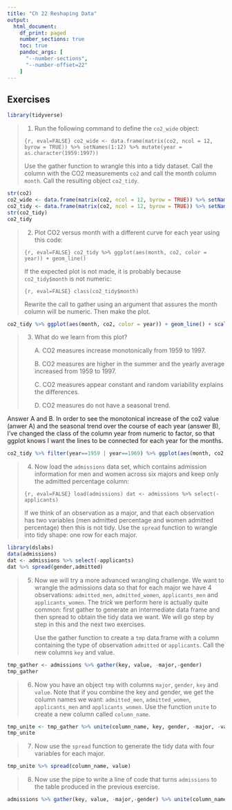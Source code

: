 ```yaml
---
title: "Ch 22 Reshaping Data"
output:
  html_document:
    df_print: paged
    number_sections: true
    toc: true
    pandoc_args: [
      "--number-sections",
      "--number-offset=22"
    ]
---
```




## Exercises

```r
library(tidyverse)
```

>1. Run the following command to define the `co2_wide` object:
>
>```{r, eval=FALSE}
>co2_wide <- data.frame(matrix(co2, ncol = 12, byrow = TRUE)) %>%
>setNames(1:12) %>%
>mutate(year = as.character(1959:1997))
>```
>
>    Use the gather function to wrangle this into a tidy dataset. Call the column with the CO2 measurements `co2` and call the month column `month`. Call the resulting object `co2_tidy`.

```r
str(co2)
co2_wide <- data.frame(matrix(co2, ncol = 12, byrow = TRUE)) %>% setNames(1:12) %>% mutate(year=as.character(1959:1997))
co2_tidy <- data.frame(matrix(co2, ncol = 12, byrow = TRUE)) %>% setNames(1:12) %>% mutate(year=as.factor(1959:1997)) %>% gather(key=month, value=co2, -year, convert=TRUE)
str(co2_tidy)
co2_tidy
```

>2. Plot CO2 versus month with a different curve for each year using this code:
>
>```{r, eval=FALSE}
>co2_tidy %>% ggplot(aes(month, co2, color = year)) + geom_line()
>```
>
>    If the expected plot is not made, it is probably because `co2_tidy$month` is not numeric:
>
>```{r, eval=FALSE}
>class(co2_tidy$month)
>```
>
>
>    Rewrite the call to gather using an argument that assures the month column will be numeric. Then make the plot.


```r
co2_tidy %>% ggplot(aes(month, co2, color = year)) + geom_line() + scale_x_continuous(breaks = c(1:12))
```

>3. What do we learn from this plot?
>
>    A. CO2 measures increase monotonically from 1959 to 1997.
>
>    B. CO2 measures are higher in the summer and the yearly average increased from 1959 to 1997.
>
>    C. CO2 measures appear constant and random variability explains the differences.
>
>    D. CO2 measures do not have a seasonal trend.

Answer A and B.
In order to see the monotonical increase of the co2 value (anwer A) and the seasonal trend over the course of each year (answer B), I've changed the class of the column year from numeric to factor, so that ggplot knows I want the lines to be connected for each year for the months.

```r
co2_tidy %>% filter(year==1959 | year==1969) %>% ggplot(aes(month, co2, color = year)) + geom_point() + geom_line() + scale_x_continuous(breaks = c(1:12))
```

>4. Now load the `admissions` data set, which contains admission information for men and women across six majors and keep only the admitted percentage column:
>
>```{r, eval=FALSE}
>load(admissions)
>dat <- admissions %>% select(-applicants)
>```
>
>    If we think of an observation as a major, and that each observation has two variables (men admitted percentage and women admitted percentage) then this is not tidy. Use the `spread` function to wrangle into tidy shape: one row for each major.

```r
library(dslabs)
data(admissions)
dat <- admissions %>% select(-applicants)
dat %>% spread(gender,admitted)
```

>5. Now we will try a more advanced wrangling challenge. We want to wrangle the admissions data so that for each major we have 4 observations: `admitted_men`, `admitted_women`, `applicants_men` and `applicants_women`.  The _trick_ we perform here is actually quite common: first gather to generate an intermediate data frame and then spread to obtain the tidy data we want. We will go step by step in this and the next two exercises.
>
>    Use the gather function to create a `tmp` data.frame with a column containing the type of observation `admitted` or `applicants`. Call the new columns `key` and value.

```r
tmp_gather <- admissions %>% gather(key, value, -major,-gender)
tmp_gather
```

>6. Now you have an object `tmp` with columns `major`,  `gender`, `key` and  `value`. Note that if you combine the key and gender, we get the column names we want: `admitted_men`, `admitted_women`, `applicants_men` and `applicants_women`. Use the function `unite` to create a new column called `column_name`.

```r
tmp_unite <- tmp_gather %>% unite(column_name, key, gender, -major, -value)
tmp_unite
```

>7. Now use the `spread` function to generate the tidy data with four variables for each major.

```r
tmp_unite %>% spread(column_name, value)
```

>8. Now use the pipe to write a line of code that turns `admissions` to the table  produced in the previous exercise.

```r
admissions %>% gather(key, value, -major,-gender) %>% unite(column_name, key, gender, -major, -value) %>% spread(column_name,value)
```

